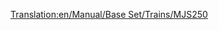[[Translation:en/Manual/Base Set/Trains/MJS250]]
{{it/Treni|Image=[[File:en/Mjs250.png]]
|Name=MJS250
|Cost=€ 18.750
|Speed=80 km/h (50 mph)
|Weight=65 t
|Power=608 hp (448 kW)
|Annual=€ 1.980
|Designed=1955
|Lifespan=22
|Capacity=N/A
|Description=La MJS250 possiede il primo motore diesel disponibile per i climi [[it/Clima#Sub-artico |sub-artico]] e [[it/Clima#Sub-tropicale |sub-tropicale]]. È economica ma manca di velocità e potenza. Esegui l'upgrade non appena il tempo e i soldi te lo consentiranno. Tuttavia mettere due unità MJS250 insieme in un treno sarà più economico e più potente di una [[it/Manual/Base Set/Trains/Wills 2-8-0|Wills 2-8-0]].
|Real-life=La MJS250 somiglia alla Davenport 44t switcher.
}}